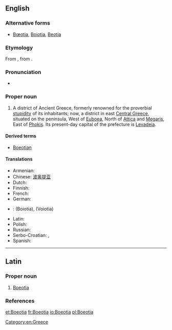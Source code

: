 ==English==

{{wikipedia}}

===Alternative forms===
* [[Bœotia]], [[Boiotia]], [[Beotia]]

===Etymology===
From {{etyl|la|en}} {{term|Boeotia|lang=la}}, from {{etyl|grc|en}} {{term|Βοιωτία|lang=grc}}.

===Pronunciation===
* {{a|UK}} {{IPA|/biːˈəʊʃə/}}

===Proper noun===
{{en-proper noun}}

# A district of Ancient Greece, formerly renowned for the proverbial [[stupidity]] of its inhabitants; now, a district in east [[Central Greece]], situated on the peninsula, West of [[Euboea]], North of [[Attica]] and [[Megaris]], East of [[Phokis]]. Its present-day capital of the prefecture is [[Levadeia]].

====Derived terms====
* [[Boeotian]]

====Translations====
{{trans-top|a district in Greece}}
* Armenian: {{t|hy|Բեովտիա|sc=Armn}}
* Chinese: [[波奥提亚]]
* Dutch: {{t|nl|Beotië}}
* Finnish: {{t|fi|Boiotia}}
* French: {{t+|fr|Béotie|f}}
* German: {{t|de|Böotien|n}}
{{trans-mid}}
* {{ttbc|el}}: (Boiotia), (Voiotia)
* Latin: {{t|la|Boeotia|f}}
* Polish: {{t+|pl|Beocja|f}}
* Russian: {{t|ru|Бео́тия|sc=Cyrl}}
* Serbo-Croatian: {{t|sh|Beòtija|f}}, {{t|sh|Beòcija|f}}
* Spanish: {{t+|es|Beocia|f}}
{{trans-bottom}}

[[Category:en:Greece]]

----

==Latin==

===Proper noun===
{{la-proper noun|Boeōtia|Boeotiae|Boeōtiae|f|first}}

# [[Boeotia#English|Boeotia]]

===References===
{{R:L&S}}

[[et:Boeotia]]
[[fr:Boeotia]]
[[io:Boeotia]]
[[pl:Boeotia]]